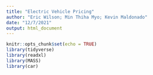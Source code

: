 ```yaml
---
title: "Electric Vehicle Pricing"
author: "Eric Wilson; Min Thiha Myo; Kevin Maldonado"
date: "12/7/2021"
output: html_document
---
```


```r
knitr::opts_chunk$set(echo = TRUE)
library(tidyverse)
library(readxl)
library(MASS)
library(car)
```

